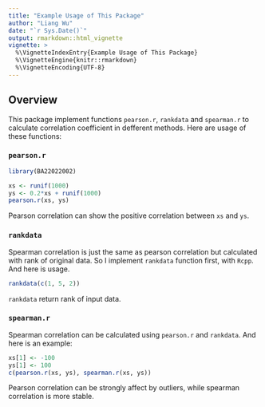 ```yaml
---
title: "Example Usage of This Package"
author: "Liang Wu"
date: "`r Sys.Date()`"
output: rmarkdown::html_vignette
vignette: >
  %\VignetteIndexEntry{Example Usage of This Package}
  %\VignetteEngine{knitr::rmarkdown}
  %\VignetteEncoding{UTF-8}
---
```


## Overview

This package implement functions `pearson.r`, `rankdata` and `spearman.r` to calculate
correlation coefficient in defferent methods. Here are usage of these functions:

### `pearson.r`

```r
library(BA22022002)

xs <- runif(1000)
ys <- 0.2*xs + runif(1000)
pearson.r(xs, ys)
```

Pearson correlation can show the positive correlation between `xs` and `ys`.

### `rankdata`

Spearman correlation is just the same as pearson correlation but calculated 
with rank of original data. So I implement `rankdata` function first, with
`Rcpp`. And here is usage.


```r
rankdata(c(1, 5, 2))
```

`rankdata` return rank of input data.


### `spearman.r`

Spearman correlation can be calculated using `pearson.r` and `rankdata`. And here is an example:

```r
xs[1] <- -100
ys[1] <- 100
c(pearson.r(xs, ys), spearman.r(xs, ys))
```

Pearson correlation can be strongly affect by outliers, while spearman correlation is more stable.
